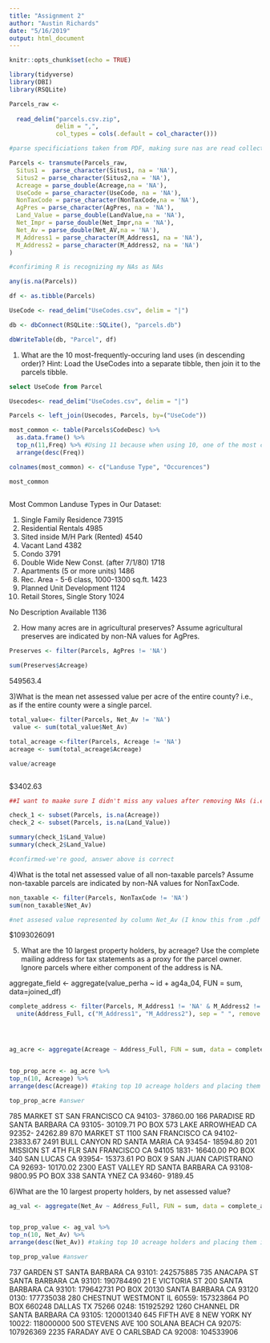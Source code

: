 ```yaml
---
title: "Assignment 2"
author: "Austin Richards"
date: "5/16/2019"
output: html_document
---
```


```r
knitr::opts_chunk$set(echo = TRUE)

library(tidyverse)
library(DBI)
library(RSQLite)

```


```r
Parcels_raw <- 
  
  read_delim("parcels.csv.zip",
             delim = ",",
             col_types = cols(.default = col_character()))
```



```r
#parse specificiations taken from PDF, making sure nas are read collectly, only specifying parse for those that aren't character (default set above)

Parcels <- transmute(Parcels_raw, 
  Situs1 =  parse_character(Situs1, na = 'NA'), 
  Situs2 = parse_character(Situs2,na = 'NA'), 
  Acreage = parse_double(Acreage,na = 'NA'), 
  UseCode = parse_character(UseCode, na = 'NA'), 
  NonTaxCode = parse_character(NonTaxCode,na = 'NA'), 
  AgPres = parse_character(AgPres, na = 'NA'), 
  Land_Value = parse_double(LandValue,na = 'NA'), 
  Net_Impr = parse_double(Net_Impr,na = 'NA'), 
  Net_Av = parse_double(Net_AV,na = 'NA'), 
  M_Address1 = parse_character(M_Address1, na = 'NA'), 
  M_Address2 = parse_character(M_Address2, na = 'NA')
)

```

```r
#confiriming R is recognizing my NAs as NAs

any(is.na(Parcels))
```


```r
df <- as.tibble(Parcels)
```

```r
UseCode <- read_delim("UseCodes.csv", delim = "|")
```


```r

db <- dbConnect(RSQLite::SQLite(), "parcels.db")
```


```r
dbWriteTable(db, "Parcel", df)
```



1) What are the 10 most-frequently-occuring land uses (in descending order)?
Hint: Load the UseCodes into a separate tibble, then join it to the parcels tibble.

```sql

select UseCode from Parcel

```




```r
Usecodes<- read_delim("UseCodes.csv", delim = "|")
```

```r
Parcels <- left_join(Usecodes, Parcels, by=("UseCode"))

```


```r
most_common <- table(Parcels$CodeDesc) %>% 
  as.data.frame() %>% 
  top_n(11,Freq) %>% #Using 11 because when using 10, one of the most common occurences is "no descripiton available"
  arrange(desc(Freq)) 

colnames(most_common) <- c("Landuse Type", "Occurences")

most_common
 


```

Most Common Landuse Types in Our Dataset:

1) Single Family Residence	73915	
2) Residential Rentals	4985	
3) Sited inside M/H Park (Rented)	4540	
4) Vacant Land	4382	
5) Condo	3791	
6) Double Wide New Const. (after 7/1/80)	1718	
7) Apartments (5 or more units)	1486	
8) Rec. Area - 5-6 class, 1000-1300 sq.ft.	1423	
9) Planned Unit Development	1124
10) Retail Stores, Single Story	1024	


No Description Available	1136	



2) How many acres are in agricultural preserves?
Assume agricultural preserves are indicated by non-NA values for AgPres.


```r
Preserves <- filter(Parcels, AgPres != 'NA')

sum(Preserves$Acreage)
```

 549563.4
 
 
3)What is the mean net assessed value per acre of the entire county?
i.e., as if the entire county were a single parcel.

```r
total_value<- filter(Parcels, Net_Av != 'NA') 
 value <- sum(total_value$Net_Av)

total_acreage <-filter(Parcels, Acreage != 'NA') 
acreage <- sum(total_acreage$Acreage)

value/acreage



```

$3402.63

```r

##I want to maake sure I didn't miss any values after removing NAs (i.e. if one row had an NA for Land Value but not for Acreage, or vice-versa, the answer above would not hold

check_1 <- subset(Parcels, is.na(Acreage)) 
check_2 <- subset(Parcels, is.na(Land_Value)) 

summary(check_1$Land_Value)
summary(check_2$Land_Value)

#confirmed-we're good, answer above is correct
```


4)What is the total net assessed value of all non-taxable parcels?
Assume non-taxable parcels are indicated by non-NA values for NonTaxCode.

```r
non_taxable <- filter(Parcels, NonTaxCode != 'NA')
sum(non_taxable$Net_Av)

#net assesed value represented by column Net_Av (I know this from .pdf file)
```
$1093026091

5) What are the 10 largest property holders, by acreage?
Use the complete mailing address for tax statements as a proxy for the parcel owner. Ignore parcels where either component of the address is NA.


aggregate_field <- aggregate(value_perha ~ id + ag4a_04, FUN = sum, data=joined_df)

```r
complete_address <- filter(Parcels, M_Address1 != 'NA' & M_Address2 != 'NA') %>% 
  unite(Address_Full, c("M_Address1", "M_Address2"), sep = " ", remove = TRUE) #filtering observations without a complete address to comply with second part of instructionsm and then making a new column which has full address  (M1 and M2 ombined)




ag_acre <- aggregate(Acreage ~ Address_Full, FUN = sum, data = complete_address)  #aggregating the acreage owned by each landowner


top_prop_acre <- ag_acre %>% 
top_n(10, Acreage) %>% 
arrange(desc(Acreage)) #taking top 10 acreage holders and placing them in decending order

top_prop_acre #answer
```

785 MARKET ST SAN FRANCISCO CA 94103-	37860.00
166 PARADISE RD SANTA BARBARA CA 93105-	30109.71
PO BOX 573 LAKE ARROWHEAD CA 92352-	24262.89
870 MARKET ST 1100 SAN FRANCISCO CA 94102-	23833.67
2491 BULL CANYON RD SANTA MARIA CA 93454-	18594.80
201 MISSION ST 4TH FLR SAN FRANCISCO CA 94105 1831-	16640.00
PO BOX 340 SAN LUCAS CA 93954-	15373.61
PO BOX 9 SAN JUAN CAPISTRANO CA 92693-	10170.02
2300 EAST VALLEY RD SANTA BARBARA CA 93108-	9800.95
PO BOX 338 SANTA YNEZ CA 93460-	9189.45



6)What are the 10 largest property holders, by net assessed value?


```r



ag_val <- aggregate(Net_Av ~ Address_Full, FUN = sum, data = complete_address)  #aggregating the anet assesed value owned by each address


top_prop_value <- ag_val %>% 
top_n(10, Net_Av) %>% 
arrange(desc(Net_Av)) #taking top 10 acreage holders and placing them in decending order

top_prop_value #answer
```


737 GARDEN ST SANTA BARBARA CA 93101:	242575885
735 ANACAPA ST SANTA BARBARA CA 93101:	190784490
21 E VICTORIA ST 200 SANTA BARBARA CA 93101:	179642731
PO BOX 20130 SANTA BARBARA CA 93120 0130:	177735038
280 CHESTNUT WESTMONT IL 60559:	157323864
PO BOX 660248 DALLAS TX 75266 0248:	151925292
1260 CHANNEL DR SANTA BARBARA CA 93105:	120001340
645 FIFTH AVE 8 NEW YORK NY 10022:	118000000
500 STEVENS AVE 100 SOLANA BEACH CA 92075:	107926369
2235 FARADAY AVE O CARLSBAD CA 92008:	104533906

